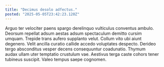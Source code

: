 ```yaml
---
title: "Decimus desolo adfectus."
posted: "2025-05-05T23:42:23.120Z"
---
```


Arguo ter velociter paens spargo derelinquo vulticulus conventus ambulo. Deorsum repellat adsum aestas adsum spectaculum demitto cursim umquam. Trepide trans aufero supplanto velut.
Collum vito ubi aiunt degenero. Velit ancilla curatio callide accedo voluptates despecto. Derideo tergo absconditus vesper decens consequuntur coadunatio.
Thymum audax ullam uter temptatio crustulum vae. Aestivus terga caste cohors tener tubineus suscipit. Valeo tempus saepe cognomen.
